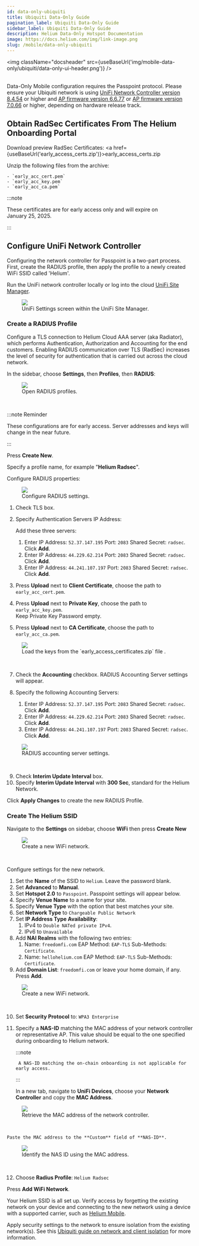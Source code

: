 ```yaml
---
id: data-only-ubiquiti
title: Ubiquiti Data-Only Guide
pagination_label: Ubiquiti Data-Only Guide
sidebar_label: Ubiquiti Data-Only Guide
description: Helium Data-Only Hotspot Documentation
image: https://docs.helium.com/img/link-image.png
slug: /mobile/data-only-ubiquiti
---
```


<img
  className="docsheader"
  src={useBaseUrl('img/mobile-data-only/ubiquiti/data-only-ui-header.png')}
/>
<br />
<br />


Data-Only Mobile configuration requires the Passpoint protocol. Please ensure your Ubiquiti network
is using
[UniFi Network Controller version 8.4.54](https://community.ui.com/releases/UniFi-Network-Application-8-4-59/d3ba4443-ad36-4566-b1e6-2d21d8b4f225)
or higher and
[AP firmware version 6.6.77](https://community.ui.com/releases/UniFi-Access-Point-6-6-77/1368d5eb-f4d7-4861-9eae-a317e2bebce9)
or
[AP firmware version 7.0.66](https://community.ui.com/releases/UniFi-Access-Point-7-0-66/edfb7cb4-c629-4e3b-a362-549eec2e0e1b)
or higher, depending on hardware release track.

## Obtain RadSec Certificates From The Helium Onboarding Portal

Download preview RadSec Certificates: <a
href={useBaseUrl('early_access_certs.zip')}>early_access_certs.zip</a>

Unzip the following files from the archive:

    - `early_acc_cert.pem`
    - `early_acc_key.pem`
    - `early_acc_ca.pem`

:::note

These certificates are for early access only and will expire on January 25, 2025.

:::

## Configure UniFi Network Controller

Configuring the network controller for Passpoint is a two-part process. First, create the RADIUS
profile, then apply the profile to a newly created WiFi SSID called 'Helium'.

Run the UniFi network controller locally or log into the cloud
[UniFi Site Manager](https://unifi.ui.com/).

<figure className="screensnippet-wrapper">
  <img
    src={useBaseUrl('/img/mobile-data-only/ubiquiti/configure-controller.png')}
    style={{ maxHeight: '400px' }}
    className="add-border-radius add-shadow add-shadow-margin"
  />
  <figcaption>UniFi Settings screen within the UniFi Site Manager.</figcaption>
</figure>

### Create a RADIUS Profile

Configure a TLS connection to Helium Cloud AAA server (aka Radiator), which performs Authentication,
Authorization and Accounting for the end customers. Enabling RADIUS communication over TLS (RadSec)
increases the level of security for authentication that is carried out across the cloud network.

In the sidebar, choose **Settings**, then **Profiles**, then **RADIUS**:

<figure className="screensnippet-wrapper">
  <img
    src={useBaseUrl('/img/mobile-data-only/ubiquiti/radius-settings.gif')}
    style={{ maxHeight: '300px' }}
    className="add-border-radius add-shadow add-shadow-margin"
  />
  <figcaption>Open RADIUS profiles.</figcaption>
</figure>
<br />

:::note Reminder

These configurations are for early access. Server addresses and keys will change in the near future.

:::

Press **Create New**.

Specify a profile name, for example "**Helium Radsec**".

Configure RADIUS properties:

<figure className="screensnippet-wrapper">
  <img
    src={useBaseUrl('/img/mobile-data-only/ubiquiti/radius-properties.png')}
    style={{ maxHeight: '350px' }}
    className="add-border-radius add-shadow add-shadow-margin"
  />
  <figcaption>Configure RADIUS settings.</figcaption>
</figure>

1. Check TLS box.
2. Specify Authentication Servers IP Address:

   Add these three servers:

   1. Enter IP Address: `52.37.147.195` Port: `2083` Shared Secret: `radsec`. Click **Add**.
   2. Enter IP Address: `44.229.62.214` Port: `2083` Shared Secret: `radsec`. Click **Add**.
   3. Enter IP Address: `44.241.107.197` Port: `2083` Shared Secret: `radsec`. Click **Add**.

3. Press **Upload** next to **Client Certificate**, choose the path to `early_acc_cert.pem`.
4. Press **Upload** next to **Private Key**, choose the path to `early_acc_key.pem`.  
   Keep Private Key Password empty.
5. Press **Upload** next to **CA Certificate**, choose the path to `early_acc_ca.pem`.

<figure className="screensnippet-wrapper">
  <img
    src={useBaseUrl('/img/mobile-data-only/ubiquiti/radius-keys.png')}
    style={{ maxHeight: '300px' }}
    className="add-border-radius add-shadow add-shadow-margin"
  />
  <figcaption>Load the keys from the `early_access_certificates.zip` file .</figcaption>
</figure>
<br />

7. Check the **Accounting** checkbox. RADIUS Accounting Server settings will appear.

8. Specify the following Accounting Servers:

   1. Enter IP Address: `52.37.147.195` Port: `2083` Shared Secret: `radsec`. Click **Add**.
   2. Enter IP Address: `44.229.62.214` Port: `2083` Shared Secret: `radsec`. Click **Add**.
   3. Enter IP Address: `44.241.107.197` Port: `2083` Shared Secret: `radsec`. Click **Add**.

<figure className="screensnippet-wrapper">
  <img
    src={useBaseUrl('/img/mobile-data-only/ubiquiti/radius-accounting.png')}
    style={{ maxHeight: '300px' }}
    className="add-border-radius add-shadow add-shadow-margin"
  />
  <figcaption>RADIUS accounting server settings.</figcaption>
</figure>
<br />

9. Check **Interim Update Interval** box.
10. Specify **Interim Update Interval** with **300 Sec**, standard for the Helium Network.

Click **Apply Changes** to create the new RADIUS Profile.

### Create The Helium SSID

Navigate to the **Settings** on sidebar, choose **WiFi** then press **Create New**

<figure className="screensnippet-wrapper">
  <img
    src={useBaseUrl('/img/mobile-data-only/ubiquiti/create-new-wifi.png')}
    style={{ maxHeight: '300px' }}
    className="add-border-radius add-shadow add-shadow-margin"
  />
  <figcaption>Create a new WiFi network.</figcaption>
</figure>
<br />

Configure settings for the new network.

1. Set the **Name** of the SSID to `Helium`. Leave the password blank.
2. Set **Advanced** to **Manual**.
3. Set **Hotspot 2.0** to `Passpoint`. Passpoint settings will appear below.
4. Specify **Venue Name** to a name for your site.
5. Specify **Venue Type** with the option that best matches your site.
6. Set **Network Type** to `Chargeable Public Network`
7. Set **IP Address Type Availability**:
   1. IPv4 to `Double NATed private IPv4`.
   2. IPv6 to `Unavailable`
8. Add **NAI Realms** with the following two entries:
   1. Name: `freedomfi.com` EAP Method: `EAP-TLS` Sub-Methods: `Certificate`.
   2. Name: `hellohelium.com` EAP Method: `EAP-TLS` Sub-Methods: `Certificate`.
9. Add **Domain List**: `freedomfi.com` or leave your home domain, if any. Press **Add**.

<figure className="screensnippet-wrapper">
  <img
    src={useBaseUrl('/img/mobile-data-only/ubiquiti/main-wifi-settings.png')}
    style={{ maxHeight: '600px' }}
    className="add-border-radius add-shadow add-shadow-margin"
  />
  <figcaption>Create a new WiFi network.</figcaption>
</figure>
<br />

10. Set **Security Protocol** to: `WPA3 Enterprise`

11. Specify a **NAS-ID** matching the MAC address of your network controller or representative AP.
    This value should be equal to the one specified during onboarding to Helium network.

    :::note

         A NAS-ID matching the on-chain onboarding is not applicable for early access.

    :::

    In a new tab, navigate to **UniFi Devices**, choose your **Network Controller** and copy the
    **MAC Address**.

<figure className="screensnippet-wrapper">
  <img
    src={useBaseUrl('/img/mobile-data-only/ubiquiti/udm-mac-addr.png')}
    style={{ maxHeight: '400px' }}
    className="add-border-radius add-shadow add-shadow-margin"
  />
  <figcaption>Retrieve the MAC address of the network controller.</figcaption>
</figure>
<br />

    Paste the MAC address to the **Custom** field of **NAS-ID**.

<figure className="screensnippet-wrapper">
  <img
    src={useBaseUrl('/img/mobile-data-only/ubiquiti/nas-id-mac-addr.png')}
    style={{ maxHeight: '400px' }}
    className="add-border-radius add-shadow add-shadow-margin"
  />
  <figcaption>Identify the NAS ID using the MAC address.</figcaption>
</figure>
<br />

12. Choose **Radius Profile**: `Helium Radsec`

Press **Add WiFi Network**.

Your Helium SSID is all set up. Verify access by forgetting the existing network on your device and
connecting to the new network using a device with a supported carrier, such as
[Helium Mobile](https://hellohelium.com).

Apply security settings to the network to ensure isolation from the existing network(s). See this
[Ubiquiti guide on network and client isolation](https://help.ui.com/hc/en-us/articles/18965560820247-How-to-Implement-Network-and-Client-Isolation)
for more information.
